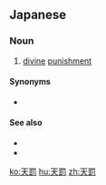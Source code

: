 ==Japanese==
{{ja-kanjitab|てん|ばつ|yomi=on}}

===Noun===
{{ja-noun|てんばつ}}

# [[divine]] [[punishment]]

====Synonyms====
* {{ja-r|応報|おうほう|gloss=[[retribution]]}}

====See also====
* {{pedialite|lang=ja}}
* {{pedialite|Retribution}}

[[ko:天罰]]
[[hu:天罰]]
[[zh:天罰]]